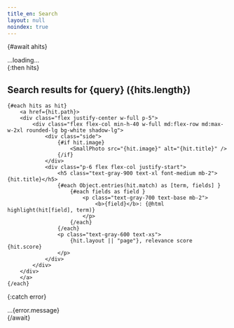 ```yaml
---
title_en: Search
layout: null
noindex: true
---
```

<script>


    $: query = $page.url.searchParams.get('q')
    
    $: ahits = prerendering ? [] : search(query)

    function findMarks(field, term) {
        let pat = new RegExp(term, 'gi')
        let matches = field.matchAll(pat)
        let marks = []

        for(let match of matches) {
            marks.push([match.index, match[0].length])
        }

        return marks
    }

    // field: str content (path, body, title, etc...)
    // marks: [[start, length], ...]
    function highlight(field, term) {
        let marks = findMarks(field, term)

        try {
            let out = ''
            for(let pair of marks) {
                let begin = Math.max(pair[0] - 10, 0)
                let sub = [pair[0], pair[0] + pair[1]]
                let end = Math.min(sub[1] + 10, field.length)
            
                if(out)
                    out += '<br/>'

                out += '' // `${pair} `
                    + field.substring(begin, sub[0])
                    + '<mark>'
                    + field.substring(sub[0], sub[1])
                    + '</mark>'
                    + field.substring(sub[1], end)
            }
            return out;
        } catch(e) {
            return `error: ${e}`
        }
    }
</script>

<style>
    .side :global(img) {
        height: 100%;
        width: 100%;
        position: absolute;
        object-fit: cover;
    }
    .side {
        width: 10em;
        position: relative;
    }
</style>

{#await ahits}
    <div>...loading...</div>
{:then hits}
    <h2>Search results for {query} ({hits.length})</h2>

    {#each hits as hit}
        <a href={hit.path}>
        <div class="flex justify-center w-full p-5">
            <div class="flex flex-col min-h-40 w-full md:flex-row md:max-w-2xl rounded-lg bg-white shadow-lg">
                <div class="side">
                    {#if hit.image}
                        <SmallPhoto src="{hit.image}" alt="{hit.title}" />
                    {/if}
                </div>
                <div class="p-6 flex flex-col justify-start">
                    <h5 class="text-gray-900 text-xl font-medium mb-2">{hit.title}</h5>
                    {#each Object.entries(hit.match) as [term, fields] }
                        {#each fields as field }
                            <p class="text-gray-700 text-base mb-2">
                                <b>{field}</b>: {@html highlight(hit[field], term)}
                            </p>
                        {/each}
                    {/each}
                    <p class="text-gray-600 text-xs">
                        {hit.layout || "page"}, relevance score {hit.score}
                    </p>
                </div>
            </div>
        </div>
        </a>
    {/each}
{:catch error}
    <div>...{error.message}</div>
{/await}
